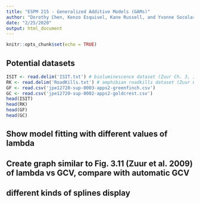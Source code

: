 ```yaml
---
title: "ESPM 215 - Generalized Additive Models (GAMs)"
author: "Dorothy Chen, Kenzo Esquivel, Kane Russell, and Yvonne Socolar"
date: "2/25/2020"
output: html_document
---
```


```r
knitr::opts_chunk$set(echo = TRUE)
```

## Potential datasets
```r
ISIT <- read.delim('ISIT.txt') # bioluminescence dataset (Zuur Ch. 3, 17)
RK <- read.delim('RoadKills.txt') # amphibian roadkills dataset (Zuur Ch. 16)
GF <- read.csv('jpe12720-sup-0003-apps2-greenfinch.csv')
GC <- read.csv('jpe12720-sup-0002-apps2-goldcrest.csv')
head(ISIT)
head(RK)
head(GF)
head(GC)
```

## Show model fitting with different values of lambda

## Create graph similar to Fig. 3.11 (Zuur et al. 2009) of lambda vs GCV, compare with automatic GCV

## different kinds of splines display





